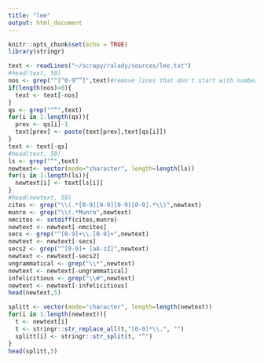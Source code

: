 ```yaml
---
title: "lee"
output: html_document
---
```


```r
knitr::opts_chunk$set(echo = TRUE)
library(stringr)
```

```r
text <- readLines("~/scrapy/ralady/sources/lee.txt")
#head(text, 50)
nos <- grep("^[^0-9“”]",text)#remove lines that don't start with numbers
if(length(nos)>0){
  text <- text[-nos]
}
qs <- grep("^“",text)
for(i in 1:length(qs)){
  prev <- qs[i]-1
  text[prev] <- paste(text[prev],text[qs[i]])
}
text <- text[-qs]
#head(text, 50)
ls <- grep("“",text)
newtext<- vector(mode="character", length=length(ls))
for(i in 1:length(ls)){
  newtext[i] <- text[ls[i]]
}
#head(newtext, 50)
cites <- grep("\\(.*[0-9][0-9][0-9][0-9].*\\)",newtext)
munro <- grep("\\(.*Munro",newtext)
nmcites <- setdiff(cites,munro)
newtext <- newtext[-nmcites]
secs <- grep("^[0-9]+\\.[0-9]+",newtext)
newtext <- newtext[-secs]
secs2 <- grep("^[0-9]+ [aA-zZ]",newtext)
newtext <- newtext[-secs2]
ungrammatical <- grep("\\*",newtext)
newtext <- newtext[-ungrammatical]
infelicitious <- grep("\\#",newtext)
newtext <- newtext[-infelicitious]
head(newtext,5)

splitt <- vector(mode="character", length=length(newtext))
for(i in 1:length(newtext)){
  t <- newtext[i]
  t <- stringr::str_replace_all(t,"[0-9]*\\.", "")
  splitt[i] <- stringr::str_split(t, "“")
}
head(splitt,5)
```
